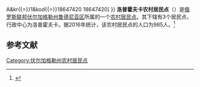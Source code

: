 {{Infobox Settlement
| official_name = 洛普霍夫卡农村居民点
| native_name = Лопуховское сельское поселение
| settlement_type = [[农村居民点|农村居民点]]
| subdivision_type = [[国家|国家]]
| subdivision_type1 = [[州_(俄罗斯)|州]]
| subdivision_type2 = [[区_(苏联)|区]]
| subdivision_name = {{RUS}}
| subdivision_name1 = [[伏尔加格勒州|伏尔加格勒州]]
| subdivision_name2 = [[鲁德尼亚区|鲁德尼亚区]]
| seat_type = 行政中心
| seat = 洛普霍夫卡
| population_as_of=2016
| population_footnotes = <ref name=stat />
| population_total = 985
| coordinates_display = inline,title
| latd = 50 | latm = 37 | lats = 29 | latNS = N
| longd = 44 | longm = 28 | longs = 53 | longEW = E
| timezone = [[莫斯科时间|MSK]]
| utc_offset = +3
| blank_name = [[俄罗斯市政土地区划代码|OKTMO编码]]
| blank_info = [http://classif.spb.ru/classificators/view/tma.php?st{{=}}A&kr{{=}}1&kod{{=}}18647420 18647420]
}}
'''洛普霍夫卡农村居民点'''（{{lang-ru|Лопуховское сельское поселение}}）是[[俄罗斯联邦|俄罗斯联邦]][[伏尔加格勒州|伏尔加格勒州]][[鲁德尼亚区|鲁德尼亚区]]所属的一个[[农村居民点|农村居民点]]。其下辖有3个居民点，行政中心为洛普霍夫卡。据2016年统计，该农村居民点的人口为985人。<ref name=stat>{{cite web | url = http://www.gks.ru/free_doc/doc_2016/bul_dr/mun_obr2016.rar | title = Численность населения Российской Федерации по муниципальным образованиям на 1 января 2016 года | language = ru | accessdate = 2016-12-19 | archive-date = 2019-05-13 | archive-url = https://web.archive.org/web/20190513150350/http://www.gks.ru/free_doc/doc_2016/bul_dr/mun_obr2016.rar | dead-url = no }}</ref>

== 参考文献 ==
{{reflist}}

{{Russia-stub}}

[[Category:伏尔加格勒州农村居民点|Category:伏尔加格勒州农村居民点]]